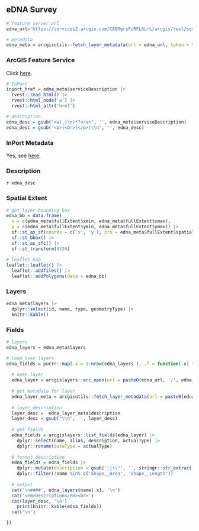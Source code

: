 ## eDNA Survey

```r
# feature server url
edna_url='https://services2.arcgis.com/C8EMgrsFcRFL6LrL/arcgis/rest/services/eDNA_Survey/FeatureServer'

# metadata
edna_meta = arcgisutils::fetch_layer_metadata(url = edna_url, token = token)
```

### ArcGIS Feature Service

Click [here](`r edna_url`).

```r
# InPort
inport_href = edna_meta$serviceDescription |>
  rvest::read_html() |>
  rvest::html_node('a') |>
  rvest::html_attr('href')

# description
edna_desc = gsub("<a(.|\n)*?</a>", '', edna_meta$serviceDescription)
edna_desc = gsub("<p>|<br>|</p>|\\n", '', edna_desc)
```

### InPort Metadata

Yes, see [here](`r inport_href`).

### Description

`r edna_desc`

### Spatial Extent

```r
# get layer bounding box
edna_bb = data.frame(
  x = c(edna_meta$fullExtent$xmin, edna_meta$fullExtent$xmax), 
  y = c(edna_meta$fullExtent$ymin, edna_meta$fullExtent$ymax)) |>
  sf::st_as_sf(coords = c('x', 'y'), crs = edna_meta$fullExtent$spatialReference$latestWkid) |>
  sf::st_bbox() |>
  sf::st_as_sfc() |>
  sf::st_transform(4326)
  
# leaflet map
leaflet::leaflet() |>
  leaflet::addTiles() |>
  leaflet::addPolygons(data = edna_bb)
```

### Layers

```r
edna_meta$layers |>
  dplyr::select(id, name, type, geometryType) |>
  knitr::kable()
```

### Fields

```r
# layers 
edna_layers = edna_meta$layers

# loop over layers
edna_fields = purrr::map(.x = 1:nrow(edna_layers ), .f = function(.x) {
  
  # open layer
  edna_layer = arcgislayers::arc_open(url = paste0(edna_url, '/', edna_layers$id[.x]), token = token)
  
  # get metadata for layer
  edna_layer_meta = arcgisutils::fetch_layer_metadata(url = paste0(edna_url, '/', edna_layers$id[.x]), token = token)
  
  # layer description
  layer_desc =  edna_layer_meta$description
  layer_desc = gsub("\\n", '', layer_desc)
  
  # get fields
  edna_fields = arcgislayers::list_fields(edna_layer) |>
    dplyr::select(name, alias, description, actualType) |>
    dplyr::rename(dataType = actualType)
  
  # format description
  edna_fields = edna_fields |>
    dplyr::mutate(description = gsub(':|\\"', '', stringr::str_extract(description, ':\\s*([^,]+)'))) |>
    dplyr::filter(!name %in% c('Shape__Area', 'Shape__Length'))
  
  # output
  cat('\n####', edna_layers$name[.x], '\n')
  cat('<em>Description</em><br>')
  cat(layer_desc, '\n')
    print(knitr::kable(edna_fields))
  cat('\n')

})

```

